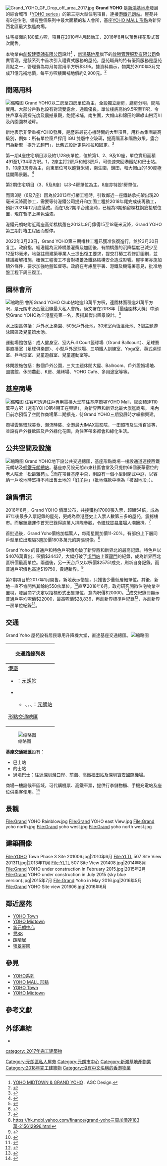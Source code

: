 {{不是|YOHO Town|Park YOHO}}
{{Infobox_housinghk 
| name = Grand YOHO
| logo= Grand YOHO Logo.png
| image= Grand YOHO 201707.jpg
| image_caption = Grand YOHO (2017年7月)
| address= [[新界|新界]][[元朗區|元朗區]]朗日路9號
| lot= 元朗市地段第507號
| developer= [[新鴻基地產|新鴻基地產]]
| architect           = 
| architecture_firm   = AGC Design
| engineer            = 
| structural_engineer = 
| services_engineer   = 
| civil_engineer      = 
| other_designers     = 
| quantity_surveyor   = 
| main_contractor     = 新輝建築有限公司
| use= 私人住宅  
| blocknumber = 9座
| yearofcompletion = 第1期：2017年4月（1、2、9、10座）

第2A期：2017年7月（3、5、8座）

第2B期：預計2018年尾（3、5、8座）

第3期：未落成 （6、7座）
| former =農地
| facilities = 私人住宅、住客會所、商場、公共交通交匯處、社區會堂、老人院舍、休憩空間
| website = [http://www.grandyoho.com.hk Grand YOHO] {{Wayback|url=http://www.grandyoho.com.hk/ |date=20211011233956 }}
}}
[[File:Grand_YOHO_GF_Drop_off_area_2017.jpg|thumb]]
'''Grand YOHO ''' 是[[新鴻基地產|新鴻基地產]]發展的綜合城市「[[YOHO系列|YOHO series]]」的第三期大型住宅項目，連接[[港鐵|港鐵]][[元朗站_(屯馬綫)|元朗站]]。屋苑共有9座住宅，備有整個系列中最大面積的私人會所，基座[[YOHO_MALL_形點|YOHO MALL 形點]]為新界西北區最大旗艦商場。

住宅樓面約180萬方呎，項目在2010年4月起動工，2016年8月以預售樓花形式首次開售。

本物業由[[創智建築師有限公司|創智建築師有限公司]]設計<ref>[https://www.agcdesign.com.hk/zh-hant/projects/details/14/12/ YOHO MIDTOWN & GRAND YOHO] {{Wayback|url=https://www.agcdesign.com.hk/zh-hant/projects/details/14/12/ |date=20190827035957 }}. AGC Design.</ref> ，[[新鴻基地產|新鴻基地產]]旗下的[[啟勝管理服務有限公司|啟勝管理服務有限公司]]負責管理，是該系列中首次引入禮賓式服務的屋苑，屋苑職員的特有優質服務是屋苑賣點之一，管理費為每月每實用平方呎$3.95。據資料顯示，物業於2010年3月完成71億元補地價，每平方呎樓面補地價約2,900元。<ref>{{Cite web |url=https://paper.hket.com/article/165160/%E6%96%B0%E5%9C%B0%E5%8D%80%E5%85%A73%E9%A0%85%E7%9B%AE%206000%E4%BC%99%E5%BE%85%E5%94%AE |title=新地區內3項目 6000伙待售 |access-date=2014-02-19 |publisher=香港經濟日報 |date=2014-02-06 |archive-url=https://web.archive.org/web/20211030002853/https://paper.hket.com/article/165160/%E6%96%B0%E5%9C%B0%E5%8D%80%E5%85%A73%E9%A0%85%E7%9B%AE%206000%E4%BC%99%E5%BE%85%E5%94%AE |archive-date=2021-10-30 |dead-url=no }}</ref>

==間隔用料==
[[File:Night_in_Grand_YOHO.jpg|缩略图]]
Grand YOHO以二房至四房單位為主，全設獨立廚房，廳房分明，間隔實用。大部分戶數也設有對流雙露台，通風優良。單位樓㡳高約9.5呎至11呎，令住戶享有高採光度及震撼景觀，飽覽米埔，南生圍，大帽山和錦田的翠綠山巒河川及內園園林池畔。

新地表示非常重視YOHO發展，是歷來最花心機時間的大型項目，用料為集團最高級別，例如：所有單位窗戶採用 IGU 雙層中空玻璃，提高隔音和隔熱效果。露台門為新型「提升式趟門」，比舊式設計更易推拉和固定。<ref>{{Cite web|url=https://www.shkp.com/Content/Uploads/20170328_pr_c-441d8571-721b-41ea-a1a4-85980208a61a.pdf|title=shk press release|accessdate=2018-09-07|author=shk|date=2017-03-28|publisher=|archive-url=https://web.archive.org/web/20180629211205/https://www.shkp.com/Content/Uploads/20170328_pr_c-441d8571-721b-41ea-a1a4-85980208a61a.pdf|archive-date=2018-06-29|dead-url=yes}}</ref>

第一期4座住宅項目涉及約1,128伙單位，位於第1、2、9及10座，單位實用面積491至1,734平方呎。1，2座主打2房戶和細3房戶，可快速來回港鐵站和巴士站。9，10座3房套為主，向東單位可以飽覽米埔，南生圍，錦田，和大帽山的180度極佳開陽景觀。<ref>{{cite web|url=http://ps.hket.com/content/1480956/%E3%80%90%E6%96%B0%E7%9B%A4%E5%85%A8%E9%9D%A2%E7%9D%87%E3%80%91Grand+YOHO%E4%B8%BB%E6%89%932%E6%88%BF+%E6%AF%94%E9%84%B0%E5%85%83%E6%9C%97%E7%AB%99%E5%A4%A7%E8%B3%A3%E9%BB%9E/|title=Grand YOHO主打2房 比鄰元朗站大賣點|publisher=香港經濟日報|date=2016-08-12 |accessdate=2018-08-13|archive-date=2019-10-17|archive-url=https://web.archive.org/web/20191017021829/http://ps.hket.com/article/1480956/%E3%80%90%E6%96%B0%E7%9B%A4%E5%85%A8%E9%9D%A2%E7%9D%87%E3%80%91Grand+YOHO%E4%B8%BB%E6%89%932%E6%88%BF+%E6%AF%94%E9%84%B0%E5%85%83%E6%9C%97%E7%AB%99%E5%A4%A7%E8%B3%A3%E9%BB%9E/|dead-url=no}}</ref>

第2期住宅項目（3、5及8座）以3-4房單位為主。8座亦特設1房單位。

而第3期（6及7座）因為於2013年打樁工程時，引致鄰近一座鐵路承托架出現20毫米沉降而停工，需要等待港鐵公司提升和加固工程於2018年尾完成後再動工，預計2021年12月底落成。而在1及2期平台建造時，已經為3期預留樑柱鋼筋接駁位置，現在暫塗上黑色油漆。

港鐵元朗站附近兩座高架橋橋躉在2013年9月錄得15至18毫米沉降，Grand YOHO第三期打樁工程因而暫停。

2022年3月23日，Grand YOHO第三期椿柱工程已獲准恢復進行，並於3月30日复工。政府指，經港鐵為沉降橋躉灌漿及加固後，有關橋躉的沉降幅度已減少至12至13毫米，地盤註冊建築專業人士提出復工要求，提交打樁工程修訂圖則，並建議緩解措施，確保工程復工不會對橋躉及鐵路結構安全造成影響。屋宇署亦施加額外條件，要求加強地盤監督等。政府在考慮屋宇署、港鐵及機電署意見，批准地盤工程下周三復工。

== 園林會所 ==
[[File:Grand_yoho_pool.jpg|缩略图]]
會所Grand YOHO Club佔地逾13萬平方呎，連園林面積逾21萬平方呎，是元朗市及西鐵沿線最大私人會所。康文署在2018年［最佳園林大獎］中頒發Grand YOHO為全港屋苑第一名，表揚其傑出園景設計。<ref>{{Cite web|url=https://www.lcsd.gov.hk/tc/news/press_details.php?id=12354|title=新聞公報 - 康樂及文化事務署 2018 六月 十三項私人物業獲頒最佳園林大獎金獎|accessdate=2018-06-26|work=www.lcsd.gov.hk|language=zh-HK|archive-url=https://web.archive.org/web/20180627005207/https://www.lcsd.gov.hk/tc/news/press_details.php?id=12354|archive-date=2018-06-27|dead-url=yes}}</ref>

水上園區包括：戶外水上樂園、50米戶外泳池，30米室內恆溫泳池、3個主題游泳園區及兒童嬉水池。

運動場館包括：成人健身室、室內Full Court籃球場（Grand Ballcourt）、足球賽事直播室（足球俱樂部）、小型戶外足球場、三項鐵人訓練室、Yoga室、英式桌球室、乒乓球室、兒童遊戲室、兒童運動室等。

休閑設施包括：數個戶外公園，三大主題休閒大屋、Ballroom、戶外證婚場地、圖書館、休閒農莊、K房、燒烤場、YOHO Café、多用途室等等。

==基座商場==
{{main|YOHO MALL 形點}}
[[File:Grand_YOHO_garden.jpg|缩略图]]
住客可透過住戶專用電梯大堂前往基座商埸YOHO Mall，總面積達110萬平方呎（還有YOHO第4期正在興建），為新界西和新界北最大旗艦商場。 場內目前亦預留了空間作商場第二期擴充，待Grand YOHO三期發展時才續繼興建。

商場雲集環球美食、潮流時裝、全港最大IMAX電影院，一田超市及生活百貨等，並設有戶外餐飲區及戶外綠化花園，為住客帶來都會和綠化生活。

==公共空間及設施==
[[File:Grand_YOHO_Bus_Stop_201707.jpg|缩略图]]
Grand YOHO地下設公共交通總匯，基座形點商場一樓設通道連接西鐵元朗站及[[香港輕鐵|輕鐵]][[元朗總站|元朗總站]]。基座亦另設元朗市東社區會堂及只提供68個豪華宿位的老人院舍「松齡雅苑」。<ref>{{cite news|title=【話你知】Grand YOHO設有社區會堂及安老院|url=http://ps.hket.com/article/1480456/%E3%80%90%E8%A9%B1%E4%BD%A0%E7%9F%A5%E3%80%91Grand%20YOHO%E8%A8%AD%E6%9C%89%E7%A4%BE%E5%8D%80%E6%9C%83%E5%A0%82%E5%8F%8A%E5%AE%89%E8%80%81%E9%99%A2|accessdate=2017-10-05|publisher=香港經濟日報|date=2016-08-10|archive-date=2018-04-11|archive-url=https://web.archive.org/web/20180411152501/http://ps.hket.com/article/1480456/%E3%80%90%E8%A9%B1%E4%BD%A0%E7%9F%A5%E3%80%91Grand%20YOHO%E8%A8%AD%E6%9C%89%E7%A4%BE%E5%8D%80%E6%9C%83%E5%A0%82%E5%8F%8A%E5%AE%89%E8%80%81%E9%99%A2|dead-url=no}}</ref>而在項目基座中央，則設有一個小型封閉式中庭，以容納一戶收地時堅持不肯出售土地的「[[釘子戶|釘子戶]]」（批地條款中稱為「被困地段」）。

==銷售情況==
2016年8月，Grand YOHO 價單公布，共接獲約17000張入票，超額54倍，成為97年後最多入票記錄的屋苑，更成為香港歷史上入票人數第三多的屋苑，震撼樓市。而展銷廳運作首天已錄得逾萬人排隊參觀，令[[環球貿易廣場|環球貿易廣場]]人潮擁擠。<ref>{{cite web|url=http://ps.hket.com/content/1485824/%E3%80%90%E5%B9%B3%E6%97%A5%E9%83%BD%E8%BF%AB%E7%88%86%E3%80%91Grand+YOHO%E5%B1%95%E9%8A%B7%E5%BB%B3%E9%8C%84%E9%80%BE8000%E4%BA%BA%E6%AC%A1%E5%8F%83%E8%A7%80/|title=Grand YOHO展銷廳錄逾8000人次參觀|publisher=香港經濟日報|date=2016-08-18|accessdate=2018-08-13|archive-date=2019-10-17|archive-url=https://web.archive.org/web/20191017021831/http://ps.hket.com/article/1485824/%E3%80%90%E5%B9%B3%E6%97%A5%E9%83%BD%E8%BF%AB%E7%88%86%E3%80%91Grand+YOHO%E5%B1%95%E9%8A%B7%E5%BB%B3%E9%8C%84%E9%80%BE8000%E4%BA%BA%E6%AC%A1%E5%8F%83%E8%A7%80/|dead-url=no}}</ref>

首批過後，Grand Yoho價格加幅驚人，每兩星期加價11-20%。有部份上下層同戶型單位出現隔3週加價180多萬元的誇張現像。<ref>https://hk.mobi.yahoo.com/finance/grand-yoho三周加價達183萬-215612996.html{{Dead link|date=2018年8月 |bot=InternetArchiveBot |fix-attempted=yes }}</ref>

Grand Yoho 的普通戶和特色戶呎價均破了新界西和新界北的最高記錄。特色戶以$4076萬賣出，呎價$24437，大幅打破了[[屯門站_(屯馬綫)|屯門站]]上蓋[[瓏門|瓏門]]的紀錄，成為新界西北區呎價最高單位。兩週後，另一天台戶又以呎價$25751成交，刷新自身記錄。而普通戶呎價也高達$19750，貴絕新界。<ref>{{cite web|url=http://www.takungpao.com.hk/hongkong/text/2016/0914/24059.html|title=Grand YOHO複式呎價2.44萬破頂|website=www.takungpao.com.hk|date=2016-09-14|accessdate=2016-12-19|archive-date=2018-06-15|archive-url=https://web.archive.org/web/20180615004420/http://www.takungpao.com.hk/hongkong/text/2016/0914/24059.html|dead-url=no}}</ref>

第2期項目於2017年1月開售，新地表示惜售，只推售少量低層細單位。其後，新地一直不肯開售其餘約550伙單位。<ref>{{cite news|url=http://hk.apple.nextmedia.com/financeestate/first/20170104/19885792|title=Grand Yoho　4個月貴21% 2期呎價1.45萬　一房最癲叫646萬|date=2017-01-04|publisher=[[蘋果日報_(香港)|蘋果日報]]|accessdate=2017-01-05|author1=陳東陽|archive-date=2017-05-31|archive-url=https://web.archive.org/web/20170531220229/http://hk.apple.nextmedia.com/financeestate/first/20170104/19885792|dead-url=no}}</ref>直至2018年6月，政府研究開徵住宅物業空置稅，發展商才決定以招標形式出售單位，意向呎價$20000。<ref>{{cite news|url=http://www2.hkej.com/property/article/id/1869990/Grand+YOHO%E7%AC%AC%E4%BA%8C%E6%9C%9F%E6%8E%A85%E4%BC%99%E6%8B%9B%E6%A8%99+%E4%B8%8D%E8%A8%AD%E6%8C%87%E5%BC%95%E5%83%B9|title=Grand YOHO第二期推5伙招標 不設指引價|date=2018-06-20|publisher=信報|accessdate=2018-06-23|archive-date=2019-02-16|archive-url=https://web.archive.org/web/20190216071409/http://www2.hkej.com/property/article/id/1869990/Grand+YOHO%E7%AC%AC%E4%BA%8C%E6%9C%9F%E6%8E%A85%E4%BC%99%E6%8B%9B%E6%A8%99+%E4%B8%8D%E8%A8%AD%E6%8C%87%E5%BC%95%E5%83%B9|dead-url=no}}</ref>成交紀錄冊顯示普通戶平均呎價$22000，最高呎價$28,836，再創新界標準戶紀錄<ref>{{Cite web|url=https://ps.hket.com/article/2151052/Grand%20YOHO%E7%AC%AC2%E6%9C%9F3%E6%88%BF%E5%91%8E%E5%83%B92.88%E8%90%AC%20%E6%96%B0%E7%95%8C%E8%A5%BF%E5%8C%97%E6%A8%99%E6%BA%96%E6%88%B6%E6%96%B0%E9%AB%98|title=Grand YOHO第2期3房呎價2.88萬 新界西北標準戶新高|date=2018-08-31|accessdate=2018-09-07|work=ps.hket.com|archive-date=2019-02-16|archive-url=https://web.archive.org/web/20190216071409/https://ps.hket.com/article/2151052/Grand%20YOHO%E7%AC%AC2%E6%9C%9F3%E6%88%BF%E5%91%8E%E5%83%B92.88%E8%90%AC%20%E6%96%B0%E7%95%8C%E8%A5%BF%E5%8C%97%E6%A8%99%E6%BA%96%E6%88%B6%E6%96%B0%E9%AB%98|dead-url=no}}</ref>，亦創新界一房單位紀錄<ref>{{Cite news|url=http://hk.on.cc/hk/bkn/cnt/finance/20180904/bkn-20180904143722530-0904_00842_001.html|title=Grand YOHO一房戶近千萬沽　 呎價創區內新高|newspaper=東方日報|date=2018-09-04|accessdate=2018-09-07|language=zh-hk|archive-date=2019-03-31|archive-url=https://web.archive.org/web/20190331220051/https://hk.on.cc/hk/bkn/cnt/finance/20180904/bkn-20180904143722530-0904_00842_001.html|dead-url=no}}</ref>。

==交通==
Grand Yoho 屋苑設有居民專用升降機大堂，直達基座交通總匯。[[File:YOHO_Mall_Access_to_Yuen_Long_Station_201706.jpg|缩略图]]
{| class="mw-collapsible mw-collapsed wikitable" style="background:white; margin: 0 auto; width: auto;" 
! 交通路線列表
|-
|
;[[港鐵|港鐵]]
*{{港鐵路線標誌|TML}}：[[元朗站_(屯馬綫)|元朗站]]
*{{港鐵路線標誌|LRT}}
**{{港鐵路線標誌|610}}、{{港鐵路線標誌|614}}、{{港鐵路線標誌|615}}、{{港鐵路線標誌|761P}}：[[元朗站_(輕鐵)|元朗站]]
;[[形點交通總匯|形點交通總匯]]
{{九龍新界巴士簡單列表|53|54|64K|64X|68|68E|68F|68M|68R|68X|76K|77K|261X|264R|268A|268B|268C|268P|268X|269D|276|276C|276P|B1|N269}}
{{大嶼山巴士簡單列表|A36|E36|E36A|E36S|N30|NA36}}{{過海隧道巴士簡單列表|968|968A|968X|P968|N368}}
|}
[[File:YOHO_Mall_Extension_Drop_off_area_201710.jpg|缩略图]]


'''基座交通總匯'''設有：

*巴士站
*的士站
*過境巴士：往返[[深圳灣口岸|深圳灣口岸]]、[[前海|前海]]、高鐵[[福田站|福田站]]及深圳[[寶安國際機場|寶安國際機場]]。

商場一樓設候車區域，可代購機票、高鐵車票，提供行李儲物櫃、手機充電站及座位供乘客使用。<ref>{{Cite web |url=http://shkp.com.hk/Content/Uploads/GrandYOHO_Transportation_PressRelease_TC-b4d88a1a-9e98-44f5-b610-feba31f18375.pdf |title=新地「Grand YOHO」盡享鐵路網優勢 擁西鐵沿綫基座交通總匯 令中港各地無遠弗屆 |date=2016年8月4日 |access-date=2016年8月18日 |archive-url=https://web.archive.org/web/20160920215752/http://shkp.com.hk/Content/Uploads/GrandYOHO_Transportation_PressRelease_TC-b4d88a1a-9e98-44f5-b610-feba31f18375.pdf |archive-date=2016年9月20日 |dead-url=yes }}</ref>

== 景觀 ==
<gallery mode="nolines" widths="250" heights="250">
File:Grand YOHO Rainblow.jpg
File:Grand YOHO east View.jpg
File:Grand yoho north.jpg
File:Grand yoho west.jpg
File:Grand yoho north west.jpg
</gallery>

==建築圖像==
<gallery mode="nolines">
File:YOHO Town Phase 3 Site 201006.jpg|2010年6月
File:YLTL 507 Site View 201311.jpg|2013年11月
File:YLTL 507 Site View 201408.jpg|2014年8月
File:Grand YOHO under construction in February 2015.jpg|2015年2月
File:Grand YOHO under construction in July 2015 (sky blue version).jpg|2015年7月
File:Grand Yoho in May 2016.jpg|2016年5月
File:Grand YOHO Site view 201606.jpg|2016年6月
</gallery>

== 鄰近屋苑 ==
*[[YOHO_Town|YOHO Town]]
*[[YOHO_Midtown|YOHO Midtown]]
*[[新元朗中心|新元朗中心]]
*[[譽88|譽88]]
*[[朗晴居|朗晴居]]
*[[雍翠豪園|雍翠豪園]]

==參見==
*[[YOHO系列|YOHO系列]]
*[[YOHO_MALL_形點|YOHO MALL 形點]]
*[[YOHO_Town|YOHO Town]]
*[[YOHO_Midtown|YOHO Midtown]]

==參考文獻==
{{Reflist}}

==外部連結==
{{commons|Category:Grand YOHO}}
* {{official website|http://www.grandyoho.com.hk }}{{Wayback|url=http://www.grandyoho.com.hk/ |date=20211011233956 }}
{{shkp}}
[[category:_2017年完工建築物|category: 2017年完工建築物]]
[[Category:元朗區私人屋苑|Category:元朗區私人屋苑]]
[[Category:元朗市中心|Category:元朗市中心]]
[[Category:新鴻基地產物業|Category:新鴻基地產物業]]
[[Category:2018年完工建築物|Category:2018年完工建築物]]
[[Category:沒有中文名稱的香港物業|Category:沒有中文名稱的香港物業]]